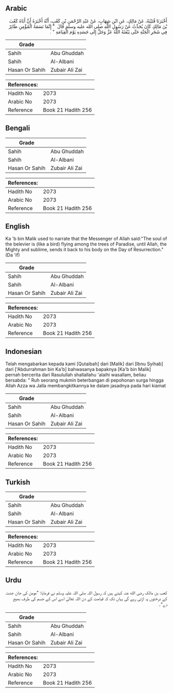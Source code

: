 ## Arabic


<div dir="rtl" lang="ar" style={{fontSize:'larger',backgroundColor:'#f8f9fa',padding:20}}>
أَخْبَرَنَا قُتَيْبَةُ، عَنْ مَالِكٍ، عَنِ ابْنِ شِهَابٍ، عَنْ عَبْدِ الرَّحْمَنِ بْنِ كَعْبٍ، أَنَّهُ أَخْبَرَهُ أَنَّ أَبَاهُ كَعْبَ بْنَ مَالِكٍ كَانَ يُحَدِّثُ عَنْ رَسُولِ اللَّهِ صلى الله عليه وسلم قَالَ ‏ "‏ إِنَّمَا نَسَمَةُ الْمُؤْمِنِ طَائِرٌ فِي شَجَرِ الْجَنَّةِ حَتَّى يَبْعَثَهُ اللَّهُ عَزَّ وَجَلَّ إِلَى جَسَدِهِ يَوْمَ الْقِيَامَةِ ‏"‏ ‏.‏
</div>
<div style={{backgroundColor:'#f8f9fa',padding:20, marginBottom: 10}}><table> <thead> <tr> <th>Grade</th> <th></th> </tr> </thead> <tbody> <tr><td>Sahih</td><td>Abu Ghuddah</td></tr><tr><td>Sahih</td><td>Al-Albani</td></tr><tr><td>Hasan Or Sahih</td><td>Zubair Ali Zai</td></tr></tbody></table><table> <thead> <tr> <th>References:</th> <th></th> </tr> </thead> <tbody><tr><td>Hadith No</td><td>2073</td></tr><tr><td>Arabic No</td><td>2073</td></tr><tr><td>Reference</td><td>Book 21 Hadith 256</td></tr></tbody></table></div>

## Bengali


<div dir="ltr" lang="bn" style={{fontSize:'larger',backgroundColor:'#f8f9fa',padding:20}}>

</div>
<div style={{backgroundColor:'#f8f9fa',padding:20, marginBottom: 10}}><table> <thead> <tr> <th>Grade</th> <th></th> </tr> </thead> <tbody> <tr><td>Sahih</td><td>Abu Ghuddah</td></tr><tr><td>Sahih</td><td>Al-Albani</td></tr><tr><td>Hasan Or Sahih</td><td>Zubair Ali Zai</td></tr></tbody></table><table> <thead> <tr> <th>References:</th> <th></th> </tr> </thead> <tbody><tr><td>Hadith No</td><td>2073</td></tr><tr><td>Arabic No</td><td>2073</td></tr><tr><td>Reference</td><td>Book 21 Hadith 256</td></tr></tbody></table></div>

## English


<div dir="ltr" lang="en" style={{fontSize:'larger',backgroundColor:'#f8f9fa',padding:20}}>
Ka 'b bin Malik used to narrate that the Messenger of Allah said:"The soul of the belevier is (like a bird) flying among the trees of Paradise, until Allah, the Mighty and sublime, sends it back to his body on the Day of Resurrection." (Da 'if)
</div>
<div style={{backgroundColor:'#f8f9fa',padding:20, marginBottom: 10}}><table> <thead> <tr> <th>Grade</th> <th></th> </tr> </thead> <tbody> <tr><td>Sahih</td><td>Abu Ghuddah</td></tr><tr><td>Sahih</td><td>Al-Albani</td></tr><tr><td>Hasan Or Sahih</td><td>Zubair Ali Zai</td></tr></tbody></table><table> <thead> <tr> <th>References:</th> <th></th> </tr> </thead> <tbody><tr><td>Hadith No</td><td>2073</td></tr><tr><td>Arabic No</td><td>2073</td></tr><tr><td>Reference</td><td>Book 21 Hadith 256</td></tr></tbody></table></div>

## Indonesian


<div dir="ltr" lang="id" style={{fontSize:'larger',backgroundColor:'#f8f9fa',padding:20}}>
Telah mengabarkan kepada kami [Qutaibah] dari [Malik] dari [Ibnu Syihab] dari ['Abdurrahman bin Ka'b] bahwasanya bapaknya [Ka'b bin Malik] pernah bercerita dari Rasulullah shallallahu 'alaihi wasallam, beliau bersabda: " Ruh seorang mukmin beterbangan di pepohonan surga hingga Allah Azza wa Jalla membangkitkannya ke dalam jasadnya pada hari kiamat
</div>
<div style={{backgroundColor:'#f8f9fa',padding:20, marginBottom: 10}}><table> <thead> <tr> <th>Grade</th> <th></th> </tr> </thead> <tbody> <tr><td>Sahih</td><td>Abu Ghuddah</td></tr><tr><td>Sahih</td><td>Al-Albani</td></tr><tr><td>Hasan Or Sahih</td><td>Zubair Ali Zai</td></tr></tbody></table><table> <thead> <tr> <th>References:</th> <th></th> </tr> </thead> <tbody><tr><td>Hadith No</td><td>2073</td></tr><tr><td>Arabic No</td><td>2073</td></tr><tr><td>Reference</td><td>Book 21 Hadith 256</td></tr></tbody></table></div>

## Turkish


<div dir="ltr" lang="tr" style={{fontSize:'larger',backgroundColor:'#f8f9fa',padding:20}}>

</div>
<div style={{backgroundColor:'#f8f9fa',padding:20, marginBottom: 10}}><table> <thead> <tr> <th>Grade</th> <th></th> </tr> </thead> <tbody> <tr><td>Sahih</td><td>Abu Ghuddah</td></tr><tr><td>Sahih</td><td>Al-Albani</td></tr><tr><td>Hasan Or Sahih</td><td>Zubair Ali Zai</td></tr></tbody></table><table> <thead> <tr> <th>References:</th> <th></th> </tr> </thead> <tbody><tr><td>Hadith No</td><td>2073</td></tr><tr><td>Arabic No</td><td>2073</td></tr><tr><td>Reference</td><td>Book 21 Hadith 256</td></tr></tbody></table></div>

## Urdu


<div dir="rtl" lang="ur" style={{fontSize:'larger',backgroundColor:'#f8f9fa',padding:20}}>
کعب بن مالک رضی الله عنہ کہتے ہیں کہ رسول اللہ صلی اللہ علیہ وسلم نے فرمایا: ”مومن کی جان جنت کے درختوں پہ اڑتی رہے گی یہاں تک کہ قیامت کے دن اللہ تعالیٰ اسے اس کے جسم کی طرف بھیج دے“۔
</div>
<div style={{backgroundColor:'#f8f9fa',padding:20, marginBottom: 10}}><table> <thead> <tr> <th>Grade</th> <th></th> </tr> </thead> <tbody> <tr><td>Sahih</td><td>Abu Ghuddah</td></tr><tr><td>Sahih</td><td>Al-Albani</td></tr><tr><td>Hasan Or Sahih</td><td>Zubair Ali Zai</td></tr></tbody></table><table> <thead> <tr> <th>References:</th> <th></th> </tr> </thead> <tbody><tr><td>Hadith No</td><td>2073</td></tr><tr><td>Arabic No</td><td>2073</td></tr><tr><td>Reference</td><td>Book 21 Hadith 256</td></tr></tbody></table></div>